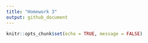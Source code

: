 ```yaml
---
title: "Homework 3"
output: github_document
---
```


```r
knitr::opts_chunk$set(echo = TRUE, message = FALSE)
```
